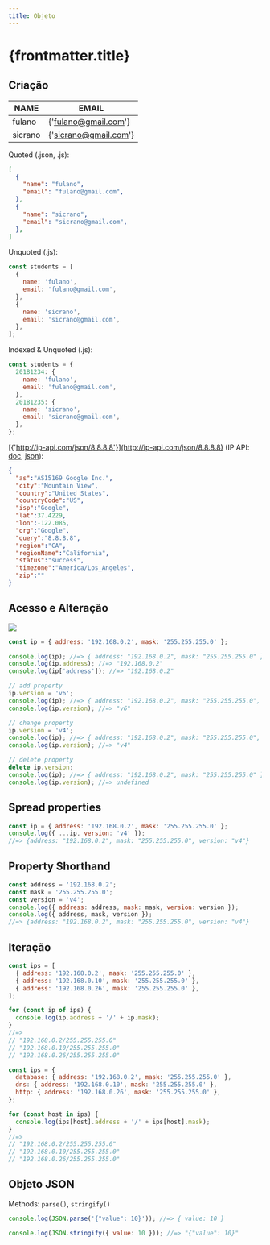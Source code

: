 ```yaml
---
title: Objeto
---
```


# {frontmatter.title}

## Criação

| NAME    | EMAIL             |
| ------- | ----------------- |
| fulano  | {'fulano@gmail.com'}  |
| sicrano | {'sicrano@gmail.com'} |

Quoted (.json, .js):

```json
[
  {
    "name": "fulano",
    "email": "fulano@gmail.com",
  },
  {
    "name": "sicrano",
    "email": "sicrano@gmail.com",
  },
]
```

Unquoted (.js):

```js
const students = [
  {
    name: 'fulano',
    email: 'fulano@gmail.com',
  },
  {
    name: 'sicrano',
    email: 'sicrano@gmail.com',
  },
];
```

Indexed & Unquoted (.js):

```js
const students = {
  20181234: {
    name: 'fulano',
    email: 'fulano@gmail.com',
  },
  20181235: {
    name: 'sicrano',
    email: 'sicrano@gmail.com',
  },
};
```

[{'http://ip-api.com/json/8.8.8.8'}](http://ip-api.com/json/8.8.8.8) (IP API: [doc](http://ip-api.com/docs/), [json](http://ip-api.com/docs/api:json)):

```json
{
  "as":"AS15169 Google Inc.",
  "city":"Mountain View",
  "country":"United States",
  "countryCode":"US",
  "isp":"Google",
  "lat":37.4229,
  "lon":-122.085,
  "org":"Google",
  "query":"8.8.8.8",
  "region":"CA",
  "regionName":"California",
  "status":"success",
  "timezone":"America/Los_Angeles",
  "zip":""
}
```

## Acesso e Alteração

![](/dw/imgs/ecma/object/object-ip.png)

```js
const ip = { address: '192.168.0.2', mask: '255.255.255.0' };

console.log(ip); //=> { address: "192.168.0.2", mask: "255.255.255.0" }
console.log(ip.address); //=> "192.168.0.2"
console.log(ip['address']); //=> "192.168.0.2"
```

```js
// add property
ip.version = 'v6';
console.log(ip); //=> { address: "192.168.0.2", mask: "255.255.255.0", version: "v6" }
console.log(ip.version); //=> "v6"

// change property
ip.version = 'v4';
console.log(ip); //=> { address: "192.168.0.2", mask: "255.255.255.0", version: "v4" }
console.log(ip.version); //=> "v4"

// delete property
delete ip.version;
console.log(ip); //=> { address: "192.168.0.2", mask: "255.255.255.0" }
console.log(ip.version); //=> undefined
```

## Spread properties

```js
const ip = { address: '192.168.0.2', mask: '255.255.255.0' };
console.log({ ...ip, version: 'v4' });
//=> {address: "192.168.0.2", mask: "255.255.255.0", version: "v4"}
```

## Property Shorthand

```js
const address = '192.168.0.2';
const mask = '255.255.255.0';
const version = 'v4';
console.log({ address: address, mask: mask, version: version });
console.log({ address, mask, version });
//=> {address: "192.168.0.2", mask: "255.255.255.0", version: "v4"}
```

## Iteração

```js
const ips = [
  { address: '192.168.0.2', mask: '255.255.255.0' },
  { address: '192.168.0.10', mask: '255.255.255.0' },
  { address: '192.168.0.26', mask: '255.255.255.0' },
];

for (const ip of ips) {
  console.log(ip.address + '/' + ip.mask);
}
//=>
// "192.168.0.2/255.255.255.0"
// "192.168.0.10/255.255.255.0"
// "192.168.0.26/255.255.255.0"
```

```js
const ips = {
  database: { address: '192.168.0.2', mask: '255.255.255.0' },
  dns: { address: '192.168.0.10', mask: '255.255.255.0' },
  http: { address: '192.168.0.26', mask: '255.255.255.0' },
};

for (const host in ips) {
  console.log(ips[host].address + '/' + ips[host].mask);
}
//=>
// "192.168.0.2/255.255.255.0"
// "192.168.0.10/255.255.255.0"
// "192.168.0.26/255.255.255.0"
```

## Objeto JSON

Methods: `parse()`, `stringify()`

```js
console.log(JSON.parse('{"value": 10}')); //=> { value: 10 }
```

```js
console.log(JSON.stringify({ value: 10 })); //=> "{"value": 10}"
```
